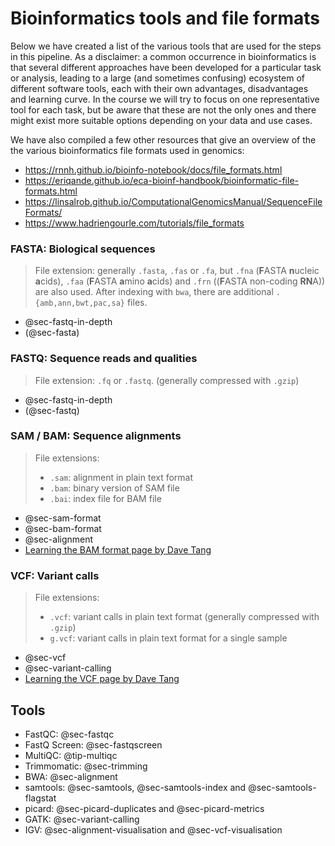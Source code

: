 # Bioinformatics tools and file formats

Below we have created a list of the various tools that are used for the steps in this pipeline. As a disclaimer: a common occurrence in bioinformatics is that several different approaches have been developed for a particular task or analysis, leading to a large (and sometimes confusing) ecosystem of different software tools, each with their own advantages, disadvantages and learning curve. In the course we will try to focus on one representative tool for each task, but be aware that these are not the only ones and there might exist more suitable options depending on your data and use cases.

<!-- ## File formats

![](https://imgs.xkcd.com/comics/standards.png) -->

::: {.callout}

We have also compiled a few other resources that give an overview of the the various bioinformatics file formats used in genomics:

- [https://rnnh.github.io/bioinfo-notebook/docs/file_formats.html](https://rnnh.github.io/bioinfo-notebook/docs/file_formats.html)
- [https://eriqande.github.io/eca-bioinf-handbook/bioinformatic-file-formats.html](https://eriqande.github.io/eca-bioinf-handbook/bioinformatic-file-formats.html)
- [https://linsalrob.github.io/ComputationalGenomicsManual/SequenceFileFormats/](https://linsalrob.github.io/ComputationalGenomicsManual/SequenceFileFormats/)
- [https://www.hadriengourle.com/tutorials/file_formats](https://www.hadriengourle.com/tutorials/file_formats)

:::

### FASTA: Biological sequences

> File extension: generally `.fasta`, `.fas` or `.fa`, but `.fna` (**F**ASTA **n**ucleic **a**cids), `.faa` (**F**ASTA **a**mino **a**cids) and `.frn` ((**F**ASTA non-coding **RN**A)) are also used. After indexing with `bwa`, there are additional `.{amb,ann,bwt,pac,sa}` files.

- @sec-fastq-in-depth
- \(@sec-fasta\)

### FASTQ: Sequence reads and qualities

> File extension: `.fq` or `.fastq`. (generally compressed with `.gzip`)

- @sec-fastq-in-depth
- \(@sec-fastq\)

### SAM / BAM: Sequence alignments

> File extensions:
>
> - `.sam`: alignment in plain text format
> - `.bam`: binary version of SAM file
> - `.bai`: index file for BAM file

- @sec-sam-format
- @sec-bam-format
- @sec-alignment
- [Learning the BAM format page by Dave Tang](https://davetang.github.io/learning_bam_file/)

### VCF: Variant calls

> File extensions:
>
> - `.vcf`: variant calls in plain text format (generally compressed with `.gzip`)
> - `g.vcf`: variant calls in plain text format for a single sample

- @sec-vcf
- @sec-variant-calling
- [Learning the VCF page by Dave Tang](https://davetang.github.io/learning_vcf_file/)

<!-- ### BED / GFF -->

## Tools

- FastQC: @sec-fastqc
- FastQ Screen: @sec-fastqscreen
- MultiQC: @tip-multiqc
- Trimmomatic: @sec-trimming
- BWA: @sec-alignment
- samtools: @sec-samtools, @sec-samtools-index and @sec-samtools-flagstat
- picard: @sec-picard-duplicates and @sec-picard-metrics
- GATK: @sec-variant-calling
- IGV: @sec-alignment-visualisation and @sec-vcf-visualisation
